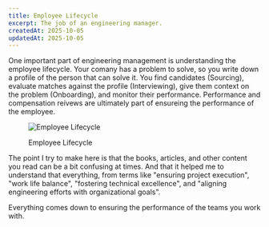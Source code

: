 ```yaml
---
title: Employee Lifecycle
excerpt: The job of an engineering manager.
createdAt: 2025-10-05
updatedAt: 2025-10-05
---
```


One important part of engineering management is understanding the employee lifecycle. Your comany has a problem to solve, so you write down a profile of the person that can solve it. You find candidates (Sourcing), evaluate matches against the profile (Interviewing), give them context on the problem (Onboarding), and monitor their performance. Performance and compensation reivews are ultimately part of ensureing the performance of the employee.

<Figure>
  <FigureContent className="flex justify-center items-center p-0">

<Image
  src="/static/images/blog/engineering-mangement-employee-lifecycle-1.png"
  alt="Employee Lifecycle"
  width={1000}
  height={1000}
  className="dark:invert"
  classDialog="[&_img]:dark:invert"
/>

  </FigureContent>
  <FigureCaption>Employee Lifecycle</FigureCaption>
</Figure>

The point I try to make here is that the books, articles, and other content you read can be a bit confusing at times. And that it helped me to understand that everything, from terms like "ensuring project execution", "work life balance", "fostering technical excellence", and "aligning engineering efforts with organizational goals".

<div className="mt-2" />

<span className="font-medium">
  Everything comes down to ensuring the performance of the teams you work with.
</span>
